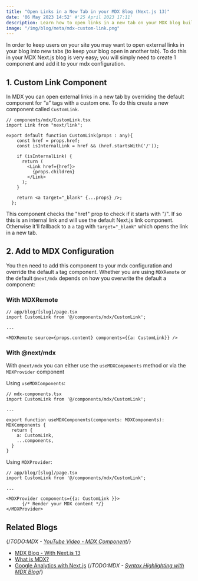 ```yaml
---
title: "Open Links in a New Tab in your MDX Blog (Next.js 13)"
date: '06 May 2023 14:52' #'25 April 2023 17:11'
description: Learn how to open links in a new tab on your MDX blog built with Next.js. Override the default "a" tag component with a custom one using MDX, and easily configure links to open in a new tab with this step-by-step guide.
image: "/img/blog/meta/mdx-custom-link.png"
---
```


In order to keep users on your site you may want to open external links in your blog into new tabs (to keep your blog open in another tab). To do this in your MDX Next.js blog is very easy; you will simply need to create 1 component and add it to your mdx configuration.

## 1. Custom Link Component

In MDX you can open external links in a new tab by overriding the default component for “a” tags with a custom one. To do this create a new component called `CustomLink`.

```tsx
// components/mdx/CustomLink.tsx
import Link from "next/link";

export default function CustomLink(props : any){
    const href = props.href;
    const isInternalLink = href && (href.startsWith('/'));

    if (isInternalLink) {
      return (
        <Link href={href}>
          {props.children}
        </Link>
      );
    }

    return <a target="_blank" {...props} />;
  };
```

This component checks the "href" prop to check if it starts with "/". If so this is an internal link and will use the default Next.js link component. Otherwise it'll fallback to a `a` tag with `target="_blank"` which opens the link in a new tab.

## 2. Add to MDX Configuration

You then need to add this component to your mdx configuration and override the default `a` tag component. Whether you are using `MDXRemote` or the default `@next/mdx` depends on how you overwrite the default a component: 

### With MDXRemote

```tsx
// app/blog/[slug]/page.tsx
import CustomLink from '@/components/mdx/CustomLink';

...

<MDXRemote source={props.content} components={{a: CustomLink}} />
```

### With @next/mdx
With `@next/mdx` you can either use the `useMDXComponents` method or via the `MDXProvider` component 


Using `useMDXComponents`:
```tsx
// mdx-components.tsx
import CustomLink from '@/components/mdx/CustomLink';

...

export function useMDXComponents(components: MDXComponents): MDXComponents {
  return {
    a: CustomLink,
    ...components,
  }
}
```

Using `MDXProvider`:
```tsx
// app/blog/[slug]/page.tsx
import CustomLink from '@/components/mdx/CustomLink';

...

<MDXProvider components={{a: CustomLink }}>
      {/* Render your MDX content */}
</MDXProvider>
```

 ## Related Blogs
{/*TODO:MDX - [YouTube Video -  MDX Component](/blog/mdx-youtube-embed)*/}
 - [MDX Blog - With Next.js 13](/blog/nextjs-mdx-blog)
 - [What is MDX?](/blog/what-is-mdx)
 - [Google Analytics with Next.js](/blog/setup-google-analytics-with-gdpr-compliant-cookie-consent-in-nextjs13)
 {/*TODO:MDX - [Syntax Highlighting with MDX Blog](/blog/mdx-syntax-highlighting)*/}
